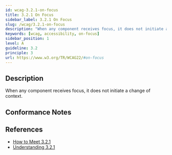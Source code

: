 ```yaml
---
id: wcag-3.2.1-on-focus
title: 3.2.1 On Focus
sidebar_label: 3.2.1 On Focus
slug: /wcag/3.2.1-on-focus
description: "When any component receives focus, it does not initiate a change of context."
keywords: [wcag, accessibility, on-focus]
sidebar_position: 1
level: A
guideline: 3.2
principle: 3
url: https://www.w3.org/TR/WCAG22/#on-focus
---
```


## Description

When any component receives focus, it does not initiate a change of context.

## Conformance Notes

<Project name="ads">
  <Support/>
</Project>


<Project name="scix">
  <Support/>
</Project>

## References

- [How to Meet 3.2.1](https://www.w3.org/WAI/WCAG22/quickref/#on-focus)
- [Understanding 3.2.1](https://www.w3.org/WAI/WCAG22/Understanding/on-focus.html)



